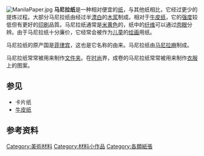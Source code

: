 {{unreferenced|time=2015-07-17T03:34:40+00:00}}
[[File:ManilaPaper.jpg|right]]
'''马尼拉纸'''是一种相对便宜的[[纸|纸]]，与其他纸相比，它经过更少的提炼过程。大部分马尼拉纸由经过半[[漂白|漂白]]的[[木浆|木浆]]制成。相对于[[牛皮纸|牛皮纸]]，它的[[强度|强度]]较低但有更好的[[印刷|印刷]]品質。马尼拉纸通常是[[米色|米黄色]]的，纸中的[[纤维|纤维]]可以通过[[肉眼|肉眼]]分辨。由于马尼拉纸十分廉价，它经常会被作为[[儿童|儿童]]的[[绘画|绘画]]用纸。

马尼拉纸的原产国是[[菲律宾|菲律宾]]，这也是它名称的由来。马尼拉纸由[[马尼拉麻蕉|马尼拉麻]]制成。

<div>马尼拉纸常常被用来制作[[文件夹|文件夹]]。在[[时尚|时尚]]界，成卷的马尼拉纸常常被用来制作[[衣服|衣服]]上的图案。</div>

== 参见 ==
* 卡片纸
* [[牛皮纸|牛皮纸]]

== 参考资料 ==
{{Reflist}}
{{Paper}}
{{紙製品}}
{{Material-stub}}


[[Category:美術材料|Category:美術材料]]
[[Category:材料小作品|Category:材料小作品]]
[[Category:各類紙張|Category:各類紙張]]